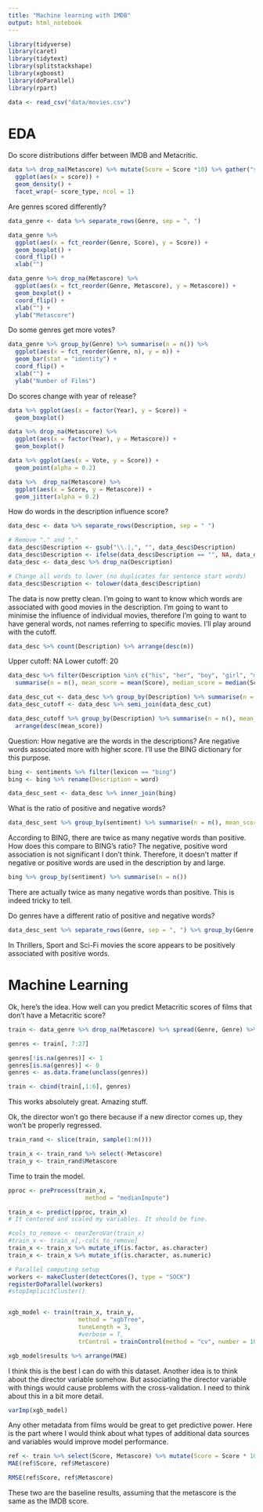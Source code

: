 ```yaml
---
title: "Machine learning with IMDB"
output: html_notebook
---
```


```r
library(tidyverse)
library(caret)
library(tidytext)
library(splitstackshape)
library(xgboost)
library(doParallel)
library(rpart)
```

```r
data <- read_csv("data/movies.csv")
```

# EDA

Do score distributions differ between IMDB and Metacritic.

```r
data %>% drop_na(Metascore) %>% mutate(Score = Score *10) %>% gather("score_type", "score", Score, Metascore) %>% 
  ggplot(aes(x = score)) +
  geom_density() +
  facet_wrap(~ score_type, ncol = 1)
```

Are genres scored differently?

```r
data_genre <- data %>% separate_rows(Genre, sep = ", ")

data_genre %>% 
  ggplot(aes(x = fct_reorder(Genre, Score), y = Score)) +
  geom_boxplot() +
  coord_flip() +
  xlab("")
```

```r
data_genre %>% drop_na(Metascore) %>%
  ggplot(aes(x = fct_reorder(Genre, Metascore), y = Metascore)) +
  geom_boxplot() +
  coord_flip() +
  xlab("") +
  ylab("Metascore")
```

Do some genres get more votes?

```r
data_genre %>% group_by(Genre) %>% summarise(n = n()) %>%
  ggplot(aes(x = fct_reorder(Genre, n), y = n)) +
  geom_bar(stat = "identity") +
  coord_flip() +
  xlab("") +
  ylab("Number of Films")
```


Do scores change with year of release?

```r
data %>% ggplot(aes(x = factor(Year), y = Score)) +
  geom_boxplot()
```

```r
data %>% drop_na(Metascore) %>%
  ggplot(aes(x = factor(Year), y = Metascore)) +
  geom_boxplot()
```

```r
data %>% ggplot(aes(x = Vote, y = Score)) +
  geom_point(alpha = 0.2)
```

```r
data %>%  drop_na(Metascore) %>% 
  ggplot(aes(x = Score, y = Metascore)) +
  geom_jitter(alpha = 0.2)
```

How do words in the description influence score?

```r
data_desc <- data %>% separate_rows(Description, sep = " ")

# Remove "." and ","
data_desc$Description <- gsub("\\.|,", "", data_desc$Description)
data_desc$Description <- ifelse(data_desc$Description == "", NA, data_desc$Description)
data_desc <- data_desc %>% drop_na(Description)

# Change all words to lower (no duplicates for sentence start words)
data_desc$Description <- tolower(data_desc$Description)
```

The data is now pretty clean. I'm going to want to know which words are associated with good movies in
the description. I'm going to want to minimise the influence of individual movies,
therefore I'm going to want to have general words, not names referring to specific movies.
I'll play around with the cutoff.

```r
data_desc %>% count(Description) %>% arrange(desc(n))
```

Upper cutoff: NA
Lower cutoff: 20

```r
data_desc %>% filter(Description %in% c("his", "her", "boy", "girl", "man", "woman")) %>% group_by(Description) %>%
  summarise(n = n(), mean_score = mean(Score), median_score = median(Score))
```

```r
data_desc_cut <- data_desc %>% group_by(Description) %>% summarise(n = n()) %>% filter(n > 29)
data_desc_cutoff <- data_desc %>% semi_join(data_desc_cut)

data_desc_cutoff %>% group_by(Description) %>% summarise(n = n(), mean_score = mean(Score), median_score = median(Score)) %>% 
  arrange(desc(mean_score))
```

Question: How negative are the words in the descriptions? Are negative words associated more with higher score.
I'll use the BING dictionary for this purpose.

```r
bing <- sentiments %>% filter(lexicon == "bing")
bing <- bing %>% rename(Description = word)

data_desc_sent <- data_desc %>% inner_join(bing)
```

What is the ratio of positive and negative words?

```r
data_desc_sent %>% group_by(sentiment) %>% summarise(n = n(), mean_score = mean(Score)) 
```
According to BING, there are twice as many negative words than positive. How does this compare to BING's ratio?
The negative, positive word association is not significant I don't think. Therefore, it doesn't matter
if negative or positive words are used in the description by and large.

```r
bing %>% group_by(sentiment) %>% summarise(n = n())
```
There are actually twice as many negative words than positive. This is indeed tricky to tell.

Do genres have a different ratio of positive and negative words?

```r
data_desc_sent %>% separate_rows(Genre, sep = ", ") %>% group_by(Genre, sentiment) %>% summarise(n = n(), mean_score = mean(Score))
```

In Thrillers, Sport and Sci-Fi movies the score appears to be positively associated with positive words.

# Machine Learning

Ok, here's the idea. How well can you predict Metacritic scores of films that don't have a Metacritic score?

```r
train <- data_genre %>% drop_na(Metascore) %>% spread(Genre, Genre) %>% select(-Description, -Title, -Rank, -Director)

genres <- train[, 7:27]

genres[!is.na(genres)] <- 1
genres[is.na(genres)] <- 0
genres <- as.data.frame(unclass(genres))

train <- cbind(train[,1:6], genres)
```
This works absolutely great. Amazing stuff.

Ok, the director won't go there because if a new director comes up, they won't
be properly regressed.

```r
train_rand <- slice(train, sample(1:n()))

train_x <- train_rand %>% select(-Metascore)
train_y <- train_rand$Metascore
```

Time to train the model.

```r
pproc <- preProcess(train_x,
                      method = "medianImpute")

train_x <- predict(pproc, train_x)
# It centered and scaled my variables. It should be fine.

#cols_to_remove <- nearZeroVar(train_x)
#train_x <- train_x[,-cols_to_remove]
train_x <- train_x %>% mutate_if(is.factor, as.character)
train_x <- train_x %>% mutate_if(is.character, as.numeric)

# Parallel computing setup
workers <- makeCluster(detectCores(), type = "SOCK")
registerDoParallel(workers)
#stopImplicitCluster()


xgb_model <- train(train_x, train_y,
                    method = "xgbTree",
                    tuneLength = 3,
                    #verbose = T,
                    trControl = trainControl(method = "cv", number = 10))

xgb_model$results %>% arrange(MAE)
```
I think this is the best I can do with this dataset. Another idea is to think about the director variable somehow. But associating the director variable with things
would cause problems with the cross-validation. I need to think about this in a bit more detail.

```r
varImp(xgb_model)
```
Any other metadata from films would be great to get predictive power. Here is the part where I would think about what types of additional data sources 
and variables would improve model performance.

```r
ref <- train %>% select(Score, Metascore) %>% mutate(Score = Score * 10)
MAE(ref$Score, ref$Metascore)
```

```r
RMSE(ref$Score, ref$Metascore)
```
These two are the baseline results, assuming that the metascore is the same as the IMDB score.





















